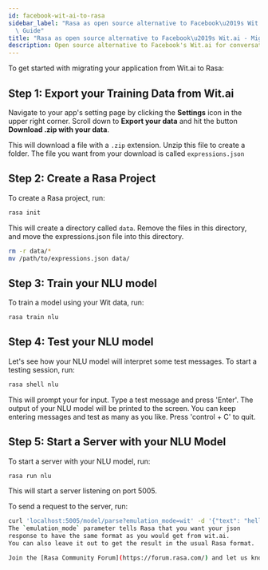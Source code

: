 ```yaml
---
id: facebook-wit-ai-to-rasa
sidebar_label: "Rasa as open source alternative to Facebook\u2019s Wit.ai - Migration\
  \ Guide"
title: "Rasa as open source alternative to Facebook\u2019s Wit.ai - Migration Guide"
description: Open source alternative to Facebook's Wit.ai for conversational bots and NLP
---
```


To get started with migrating your application from Wit.ai to Rasa:

## Step 1: Export your Training Data from Wit.ai

Navigate to your app's setting page by clicking the **Settings** icon in the upper right corner. Scroll down to **Export your data** and hit the button **Download .zip with your data**.

This will download a file with a `.zip` extension. Unzip this file to create a folder. The file you want from your download is called `expressions.json`

## Step 2: Create a Rasa Project

To create a Rasa project, run:

```bash
rasa init
```

This will create a directory called `data`.
Remove the files in this directory, and
move the expressions.json file into this directory.

```bash
rm -r data/*
mv /path/to/expressions.json data/
```

## Step 3: Train your NLU model

To train a model using your Wit data, run:

```bash
rasa train nlu
```

## Step 4: Test your NLU model

Let's see how your NLU model will interpret some test messages.
To start a testing session, run:

```bash
rasa shell nlu
```

This will prompt your for input.
Type a test message and press 'Enter'.
The output of your NLU model will be printed to the screen.
You can keep entering messages and test as many as you like.
Press 'control + C' to quit.

## Step 5: Start a Server with your NLU Model

To start a server with your NLU model, run:

```bash
rasa run nlu
```

This will start a server listening on port 5005.

To send a request to the server, run:

```bash
curl 'localhost:5005/model/parse?emulation_mode=wit' -d '{"text": "hello"}'
The `emulation_mode` parameter tells Rasa that you want your json
response to have the same format as you would get from wit.ai.
You can also leave it out to get the result in the usual Rasa format.

Join the [Rasa Community Forum](https://forum.rasa.com/) and let us know how your migration went!
